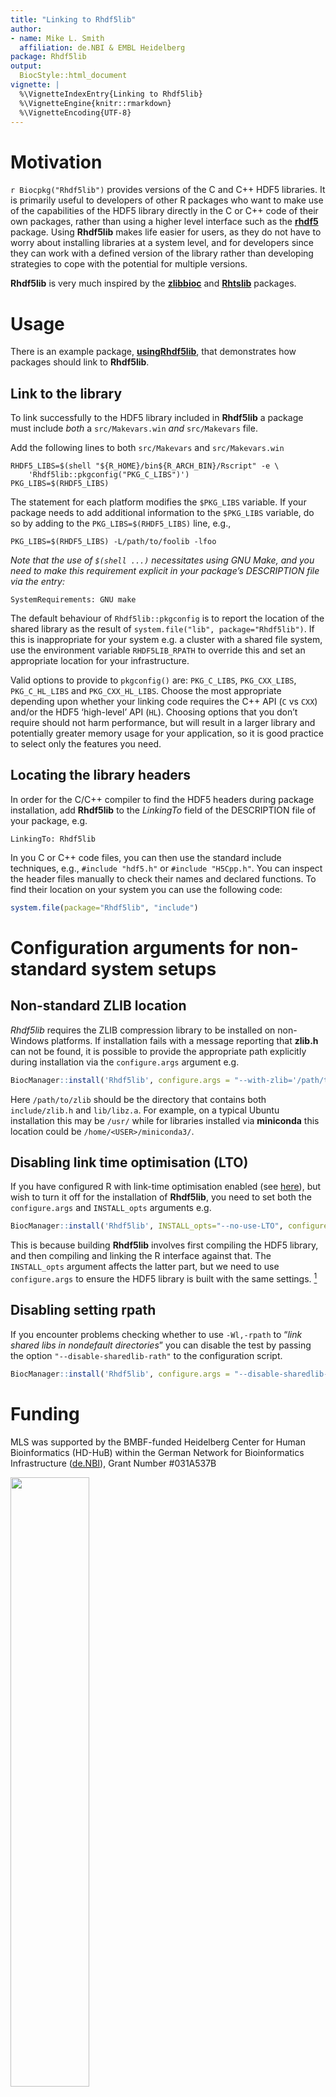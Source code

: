 ```yaml
---
title: "Linking to Rhdf5lib"
author:
- name: Mike L. Smith
  affiliation: de.NBI & EMBL Heidelberg
package: Rhdf5lib
output:
  BiocStyle::html_document
vignette: |
  %\VignetteIndexEntry{Linking to Rhdf5lib}
  %\VignetteEngine{knitr::rmarkdown}
  %\VignetteEncoding{UTF-8}
---
```

# Motivation

`r Biocpkg("Rhdf5lib")` provides versions of the C and C++ HDF5 libraries. It is primarily useful to developers of other R packages who want to make use of the capabilities of the HDF5 library directly in the C or C++ code of their own packages, rather than using a higher level interface such as the [**rhdf5**](http://bioconductor.org/packages/rhdf5/) package.  Using **Rhdf5lib** makes life easier for users, as they do not have to worry about installing libraries at a system level, and for developers since they can work with a defined version of the library rather than developing strategies to cope with the potential for multiple versions.

**Rhdf5lib** is very much inspired by the [**zlibbioc**](http://bioconductor.org/packages/zlibbioc/) and [**Rhtslib**](http://bioconductor.org/packages/Rhtslib/) packages.

# Usage

There is an example package,
[**usingRhdf5lib**](https://github.com/grimbough/usingRhdf5lib), that
demonstrates how packages should link to **Rhdf5lib**.

## Link to the library

To link successfully to the HDF5 library included in **Rhdf5lib** a package must include *both* a `src/Makevars.win` *and* `src/Makevars` file.  

Add the following lines to both `src/Makevars` and `src/Makevars.win`

    RHDF5_LIBS=$(shell "${R_HOME}/bin${R_ARCH_BIN}/Rscript" -e \ 
        'Rhdf5lib::pkgconfig("PKG_C_LIBS")') 
    PKG_LIBS=$(RHDF5_LIBS)

The statement for each platform modifies the `$PKG_LIBS` variable. If your package needs to add additional information to the `$PKG_LIBS` variable, do so by adding to the `PKG_LIBS=$(RHDF5_LIBS)` line, e.g.,

    PKG_LIBS=$(RHDF5_LIBS) -L/path/to/foolib -lfoo
    
*Note that the use of `$(shell ...)` necessitates using GNU Make, and you need to make this requirement explicit in your package's DESCRIPTION file via the entry:*

    SystemRequirements: GNU make
    
The default behaviour of `Rhdf5lib::pkgconfig` is to report the location of the shared library as the result of `system.file("lib", package="Rhdf5lib")`.  If this is inappropriate for your system e.g. a cluster with a shared file system, use the environment variable `RHDF5LIB_RPATH` to override this and set an appropriate location for your infrastructure.

Valid options to provide to `pkgconfig()`  are: `PKG_C_LIBS`, `PKG_CXX_LIBS`, `PKG_C_HL_LIBS` and `PKG_CXX_HL_LIBS`.  Choose the most appropriate depending upon whether your linking code requires the C++ API (`C` vs `CXX`) and/or the HDF5 'high-level' API (`HL`).  Choosing options that you don't require should not harm performance, but will result in a larger library and potentially greater memory usage for your application, so it is good practice to select only the features you need.

## Locating the library headers

In order for the C/C++ compiler to find the HDF5 headers during package installation, add **Rhdf5lib** to the *LinkingTo* field of the DESCRIPTION file of your package, e.g.

    LinkingTo: Rhdf5lib

In you C or C++ code files, you can then use the standard include techniques, e.g., `#include "hdf5.h"` or `#include "H5Cpp.h"`.  You can inspect the header files manually to check their names and declared functions.  To find their location on your system you can use the following code:

```R
system.file(package="Rhdf5lib", "include")
```

# Configuration arguments for non-standard system setups

## Non-standard ZLIB location

*Rhdf5lib* requires the ZLIB compression library to be installed on non-Windows platforms.  If installation fails  with a message reporting that **zlib.h** can not be found, it is possible to provide the appropriate path explicitly during installation via the `configure.args` argument e.g. 

```r
BiocManager::install('Rhdf5lib', configure.args = "--with-zlib='/path/to/zlib/'")
```

Here `/path/to/zlib` should be the directory that contains both `include/zlib.h` and `lib/libz.a`.  For example, on a typical Ubuntu installation this may be `/usr/` while for libraries installed via **miniconda** this location could be `/home/<USER>/miniconda3/`.

## Disabling link time optimisation (LTO)

If you have configured R with link-time optimisation enabled (see [here](https://cran.r-project.org/doc/manuals/r-devel/R-admin.html#Link_002dTime-Optimization)), but wish to turn it off for the installation of **Rhdf5lib**, you need to set both the `configure.args` and `INSTALL_opts` arguments e.g.

```r
BiocManager::install('Rhdf5lib', INSTALL_opts="--no-use-LTO", configure.args = "--disable-lto")
```

This is because building **Rhdf5lib** involves first compiling the HDF5 library, and then compiling and linking the R interface against that.  The `INSTALL_opts` argument affects the latter part, but we need to use `configure.args` to ensure the HDF5 library is built with the same settings. ^[Using `"--enable-lto"` here will have no effect.  To enable link-time optimisation you must have already configured R with `--enable-lto` (see [here](https://cran.r-project.org/doc/manuals/r-devel/R-admin.html#Link_002dTime-Optimization)).]

## Disabling setting rpath

If you encounter problems checking whether to use `-Wl,-rpath` to "*link shared libs in nondefault directories*" you can disable the test by passing the option `"--disable-sharedlib-rath"` to the configuration script.

```r
BiocManager::install('Rhdf5lib', configure.args = "--disable-sharedlib-rath")
```

# Funding

MLS was supported by the BMBF-funded Heidelberg Center for Human Bioinformatics (HD-HuB) within the German Network for Bioinformatics Infrastructure ([de.NBI](https://www.denbi.de)), Grant Number #031A537B

![](de.NBI-Logo.PNG){ width=50% }

# Session info {.unnumbered}

```r
sessionInfo()
```

